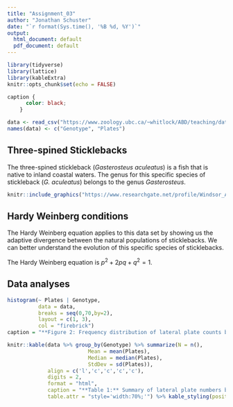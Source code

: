 ```yaml
---
title: "Assignment_03"
author: "Jonathan Schuster"
date: "`r format(Sys.time(), '%B %d, %Y')`"
output:
  html_document: default
  pdf_document: default
---
```

 <!-- This chunk is storing tidyverse, lattice, and kableExtra into my library --> 
```r
library(tidyverse)
library(lattice)
library(kableExtra)
knitr::opts_chunk$set(echo = FALSE)
```
 <!-- This chunk is styling captions on the markdown document, specifically my table captions. --> 
```css
caption {
      color: black;
    }
```
<!-- This chunk is loading the article from the internet for me. -->
```r
data <- read_csv("https://www.zoology.ubc.ca/~whitlock/ABD/teaching/datasets/03/03e3SticklebackPlates.csv")
names(data) <- c("Genotype", "Plates")

```

## Three-spined Sticklebacks
The three-spined stickleback (*Gasterosteus aculeatus*) is a fish that is native to inland coastal waters. The genus for this specific species of stickleback (*G. aculeatus*) belongs to the genus *Gasterosteus*.

<!-- This chunk is providing my markdown file with an image of the three-spined stickleback -->
```r
knitr::include_graphics("https://www.researchgate.net/profile/Windsor_Aguirre/publication/285915049/figure/fig2/AS:318190618988545@1452873963743/Lateral-plate-morphs-of-Gasterosteus-aculeatus-A-low-B-partial-C-complete-From_W640.jpg")

```

## Hardy Weinberg conditions
The Hardy Weinberg equation applies to this data set by showing us the adaptive divergence between the natural populations of sticklebacks. We can better understand the evolution of this specific species of sticklebacks. 

The Hardy Weinberg equation is $p^2 + 2pq + q^2 = 1$.

## Data analyses

``` r
histogram(~ Plates | Genotype, 
		  data = data, 
		  breaks = seq(0,70,by=2),
		  layout = c(1, 3), 
		  col = "firebrick")
caption = "**Figure 2: Frequency distribution of lateral plate counts by genotype."
```

```r
knitr::kable(data %>% group_by(Genotype) %>% summarize(N = n(), 
			 			  Mean = mean(Plates), 
			 			  Median = median(Plates), 
			 			  StdDev = sd(Plates)), 
			 align = c('l','c','c','c','c'), 
			 digits = 2,
			 format = "html", 
			 caption = "**Table 1:** Summary of lateral plate numbers by genotype.",
			 table.attr = "style='width:70%;'") %>% kable_styling(position = "center")

```
